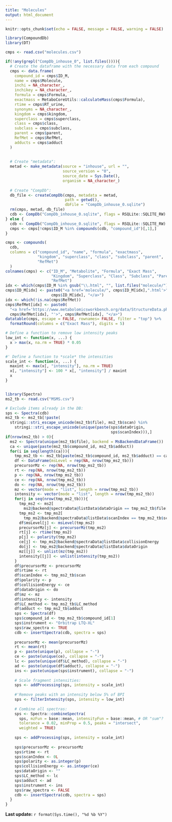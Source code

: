 ```yaml
---
title: "Molecules"
output: html_document
---
```


```r
knitr::opts_chunk$set(echo = FALSE, message = FALSE, warning = FALSE)
```

```r
library(CompoundDb)
library(DT)

cmps <- read.csv("molecules.csv")

if(!any(grepl("CompDb_inhouse_0", list.files()))){
  # Create the dataframe with the necessary data from each compound
  cmps <- data.frame(
    compound_id = cmps$ID_M,
    name = cmps$Molecule,
    inchi = NA_character_,
    inchikey = NA_character_,
    formula = cmps$Formula,
    exactmass = MetaboCoreUtils::calculateMass(cmps$Formula),
    rtime = cmps$RT_urine,
    synonyms = NA_character_,
    kingdom = cmps$kingdom,
    superclass = cmps$superclass,
    class = cmps$class,
    subclass = cmps$subclass,
    parent = cmps$parent,
    RefMet = cmps$RefMet,
    adducts = cmps$adduct
  )
  
  
  # Create "metadata":
  metad <- make_metadata(source = "inhouse", url = "",
                         source_version = "0", 
                         source_date = Sys.Date(),
                         organism = NA_character_)
  
  # Create "CompDb":
  db_file <- createCompDb(cmps, metadata = metad, 
                          path = getwd(), 
                          dbFile = "CompDb_inhouse_0.sqlite")
  rm(cmps, metad, db_file)
  cdb <- CompDb("CompDb_inhouse_0.sqlite", flags = RSQLite::SQLITE_RW)
} else {
  cdb <- CompDb("CompDb_inhouse_0.sqlite", flags = RSQLite::SQLITE_RW)
  cmps <- cmps[!cmps$ID_M %in% compounds(cdb, "compound_id")[,1],]
}

cmps <- compounds(
  cdb, 
  columns = c("compound_id", "name", "formula", "exactmass",
              "kingdom", "superclass", "class", "subclass", "parent",
              "RefMet")
  )
colnames(cmps) <- c("ID_M", "Metabolite", "Formula", "Exact Mass", 
                    "Kingdom", "Superclass", "Class", "Subclass", "Parent", 
                    "RefMet")
idx <- which(cmps$ID_M %in% gsub("\\.html", "", list.files("molecule/")))
cmps$ID_M[idx] <- paste0("<a href='molecule/", cmps$ID_M[idx],".html'>",
                    cmps$ID_M[idx], "</a>") 
idx <- which(!is.na(cmps$RefMet))
cmps$RefMet[idx] <- paste0(
  "<a href='https://www.metabolomicsworkbench.org/data/StructureData.php?RegNo=",
  cmps$RefMet[idx], "'>", cmps$RefMet[idx], "</a>") 
datatable(cmps, escape = FALSE, rownames= FALSE, filter = "top") %>%
  formatRound(columns = c("Exact Mass"), digits = 5)
```


```r
# Define a function to remove low intensity peaks
low_int <- function(x, ...) {
  x > max(x, na.rm = TRUE) * 0.05
}

#' Define a function to *scale* the intensities
scale_int <- function(x, ...) {
  maxint <- max(x[, "intensity"], na.rm = TRUE)
  x[, "intensity"] <- 100 * x[, "intensity"] / maxint
  x
}


library(Spectra)
ms2_tb <- read.csv("MSMS.csv")

# Exclude items already in the DB:
sps <- Spectra(cdb)
ms2_tb <- ms2_tb[!paste(
  stringi::stri_escape_unicode(ms2_tb$file), ms2_tb$scan) %in% 
    stringi::stri_escape_unicode(unique(paste(sps$dataOrigin,
                                              sps$scanIndex))),]
if(nrow(ms2_tb) > 0){
  ms2 <- Spectra(unique(ms2_tb$file), backend = MsBackendDataFrame())
  ca <- unique(paste(ms2_tb$compound_id, ms2_tb$adduct))
  for(i in seq(length(ca))){
    tmp_ms2_tb <- ms2_tb[paste(ms2_tb$compound_id, ms2_tb$adduct) == ca[i],]
    df <- DataFrame(msLevel = rep(NA, nrow(tmp_ms2_tb)))
    precursorMz <- rep(NA, nrow(tmp_ms2_tb))
    rt <- rep(NA, nrow(tmp_ms2_tb))
    p <- rep(NA, nrow(tmp_ms2_tb))
    ce <- rep(NA, nrow(tmp_ms2_tb))
    do <- rep(NA, nrow(tmp_ms2_tb))
    mz <- vector(mode = "list", length = nrow(tmp_ms2_tb))
    intensity <- vector(mode = "list", length = nrow(tmp_ms2_tb))
    for(j in seq(nrow(tmp_ms2_tb))){
      tmp_ms2 <- ms2[
        ms2@backend@spectraData@listData$dataOrigin == tmp_ms2_tb$file[j]]
      tmp_ms2 <- tmp_ms2[
        tmp_ms2@backend@spectraData@listData$scanIndex == tmp_ms2_tb$scan[j]]
      df$msLevel[j] <- msLevel(tmp_ms2)
      precursorMz[j] <- precursorMz(tmp_ms2)
      rt[j] <- rtime(tmp_ms2)
      p[j] <- polarity(tmp_ms2)
      ce[j] <- tmp_ms2@backend@spectraData@listData$collisionEnergy
      do[j] <- tmp_ms2@backend@spectraData@listData$dataOrigin
      mz[[j]] <- unlist(mz(tmp_ms2))
      intensity[[j]] <- unlist(intensity(tmp_ms2))
    }
    df$precursorMz <- precursorMz
    df$rtime <- rt
    df$scanIndex <- tmp_ms2_tb$scan
    df$polarity <- p
    df$collisionEnergy <- ce
    df$dataOrigin <- do
    df$mz <- mz
    df$intensity <- intensity
    df$LC_method <- tmp_ms2_tb$LC_method
    df$adduct <- tmp_ms2_tb$adduct
    sps <- Spectra(df)
    sps$compound_id <- tmp_ms2_tb$compound_id[1]
    sps$instrument <- "Orbitrap LTQ-XL"
    sps$raw_spectra <- TRUE
    cdb <- insertSpectra(cdb, spectra = sps)
    
    precursorMz <- mean(precursorMz)
    rt <- mean(rt)
    p <- paste(unique(p), collapse = "-")
    ce <- paste(unique(ce), collapse = "-")
    lc <- paste(unique(df$LC_method), collapse = "-")
    ad <- paste(unique(df$adduct), collapse = "-")
    ins <- paste(unique(sps$instrument), collapse = "-")
    
    # Scale fragment intensities:
    sps <- addProcessing(sps, intensity = scale_int)
    
    #'Remove peaks with an intensity below 5% of BPI
    sps <- filterIntensity(sps, intensity = low_int)
    
    # Combine all spectras:
    sps <- Spectra::combineSpectra(
      sps, mzFun = base::mean, intensityFun = base::mean, # OR "sum"? 
      tolerance = 0.02, minProp = 0.5, peaks = "intersect", 
      weighted = TRUE)
    
    sps <- addProcessing(sps, intensity = scale_int)
    
    sps$precursorMz <- precursorMz
    sps$rtime <- rt
    sps$scanIndex <- 0L
    sps$polarity <- as.integer(p)
    sps$collisionEnergy <- as.integer(ce)
    sps$dataOrigin <- ""
    sps$LC_method <- lc
    sps$adduct <- ad
    sps$instrument <- ins
    sps$raw_spectra <- FALSE
    cdb <- insertSpectra(cdb, spectra = sps)
  }
}
```

**Last update:** `r format(Sys.time(), "%d %b %Y")`